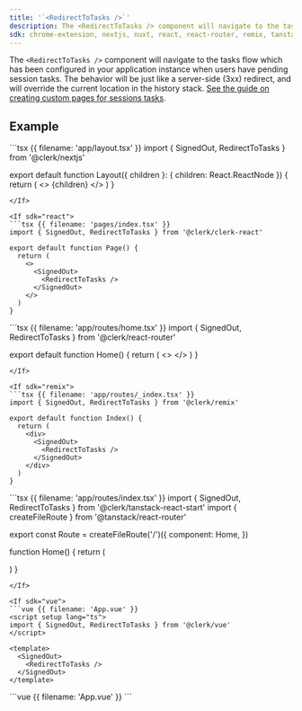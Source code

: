 ```yaml
---
title: '`<RedirectToTasks />`'
description: The <RedirectToTasks /> component will navigate to the tasks flow which has been configured in your application instance when users have pending session tasks. The behavior will be just like a server-side (3xx) redirect, and will override the current location in the history stack.
sdk: chrome-extension, nextjs, nuxt, react, react-router, remix, tanstack-react-start, vue
---
```


The `<RedirectToTasks />` component will navigate to the tasks flow which has been configured in your application instance when users have pending session tasks. The behavior will be just like a server-side (3xx) redirect, and will override the current location in the history stack. [See the guide on creating custom pages for sessions tasks](/docs/guides/development/custom-flows/overview#session-tasks).

## Example

<If sdk="nextjs">
  ```tsx {{ filename: 'app/layout.tsx' }}
  import { SignedOut, RedirectToTasks } from '@clerk/nextjs'

  export default function Layout({ children }: { children: React.ReactNode }) {
    return (
      <>
        <SignedOut>
          <RedirectToTasks />
        </SignedOut>
        {children}
      </>
    )
  }
  ```
</If>

<If sdk="react">
  ```tsx {{ filename: 'pages/index.tsx' }}
  import { SignedOut, RedirectToTasks } from '@clerk/clerk-react'

  export default function Page() {
    return (
      <>
        <SignedOut>
          <RedirectToTasks />
        </SignedOut>
      </>
    )
  }
  ```
</If>

<If sdk="react-router">
  ```tsx {{ filename: 'app/routes/home.tsx' }}
  import { SignedOut, RedirectToTasks } from '@clerk/react-router'

  export default function Home() {
    return (
      <>
        <SignedOut>
          <RedirectToTasks />
        </SignedOut>
      </>
    )
  }
  ```
</If>

<If sdk="remix">
  ```tsx {{ filename: 'app/routes/_index.tsx' }}
  import { SignedOut, RedirectToTasks } from '@clerk/remix'

  export default function Index() {
    return (
      <div>
        <SignedOut>
          <RedirectToTasks />
        </SignedOut>
      </div>
    )
  }
  ```
</If>

<If sdk="tanstack-react-start">
  ```tsx {{ filename: 'app/routes/index.tsx' }}
  import { SignedOut, RedirectToTasks } from '@clerk/tanstack-react-start'
  import { createFileRoute } from '@tanstack/react-router'

  export const Route = createFileRoute('/')({
    component: Home,
  })

  function Home() {
    return (
      <div>
        <SignedOut>
          <RedirectToTasks />
        </SignedOut>
      </div>
    )
  }
  ```
</If>

<If sdk="vue">
  ```vue {{ filename: 'App.vue' }}
  <script setup lang="ts">
  import { SignedOut, RedirectToTasks } from '@clerk/vue'
  </script>

  <template>
    <SignedOut>
      <RedirectToTasks />
    </SignedOut>
  </template>
  ```
</If>

<If sdk="nuxt">
  ```vue {{ filename: 'App.vue' }}
  <script setup lang="ts">
  // Components are automatically imported
  </script>

  <template>
    <SignedOut>
      <RedirectToTasks />
    </SignedOut>
  </template>
  ```
</If>
